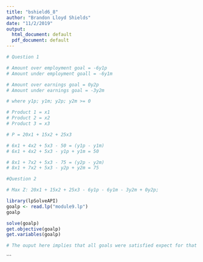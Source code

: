 ```yaml
---
title: "bshield6_8"
author: "Brandon Lloyd Shields"
date: "11/2/2019"
output:
  html_document: default
  pdf_document: default
---
```


```r
# Question 1

# Amount over employment goal = -6y1p
# Amount under employment goall = -6y1m

# Amount over earnings goal = 0y2p
# Amount under earnings goal = -3y2m

# where y1p; y1m; y2p; y2m >= 0

# Product 1 = x1
# Product 2 = x2
# Product 3 = x3

# P = 20x1 + 15x2 + 25x3

# 6x1 + 4x2 + 5x3 - 50 = (y1p - y1m)
# 6x1 + 4x2 + 5x3 - y1p + y1m = 50

# 8x1 + 7x2 + 5x3 - 75 = (y2p - y2m)
# 8x1 + 7x2 + 5x3 - y2p + y2m = 75

#Question 2

# Max Z: 20x1 + 15x2 + 25x3 - 6y1p - 6y1m - 3y2m + 0y2p;


```


```r
library(lpSolveAPI)
goalp <- read.lp("module9.lp")
goalp

```

```r
solve(goalp)
get.objective(goalp)
get.variables(goalp)

# The ouput here implies that all goals were satisfied expect for that employment exceeded 50 by 25. This led to a penalty of 150 (125 x 6). Here the inly product produced is x3 with 15 units of product 3.
```
```

